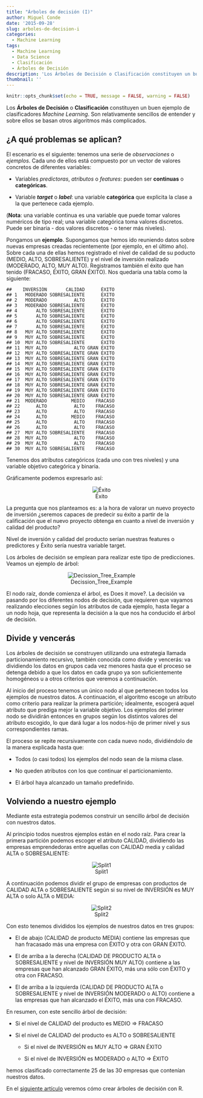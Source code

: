 ```yaml
---
title: "Árboles de decisión (I)"
author: Miguel Conde
date: '2015-09-28'
slug: arboles-de-decision-i
categories:
  - Machine Learning
tags:
  - Machine Learning
  - Data Science
  - Clasificación
  - Árboles de Decisión
description: 'Los Árboles de Decisión o Clasificación constituyen un buen ejemplo de clasificadores Machine Learning. Son relativamente sencillos de entender y sobre ellos se basan otros algoritmos más complicados.'
thumbnail: ''
---
```


```r
knitr::opts_chunk$set(echo = TRUE, message = FALSE, warning = FALSE)
```

Los **Árboles de Decisión** o **Clasificación** constituyen un buen ejemplo de clasificadores *Machine Learning*. Son relativamente sencillos de entender y sobre ellos se basan otros algoritmos más complicados.

## ¿A qué problemas se aplican?

El escenario es el siguiente: tenemos una serie de *observaciones* o *ejemplos*. Cada uno de ellos está compuesto por un vector de valores concretos de diferentes variables:

-   Variables *predictoras*, *atributos* o *features*: pueden ser **continuas** o **categóricas**.

```{=html}
<!-- -->
```
-   Variable ***target*** o ***label***: una variable **categórica** que explicita la clase a la que pertenece cada ejemplo.

(**Nota**: una variable continua es una variable que puede tomar valores numéricos de tipo real; una variable categórica toma valores discretos. Puede ser binaria - dos valores discretos - o tener más niveles).

Pongamos un **ejemplo**. Supongamos que hemos ido reuniendo datos sobre nuevas empresas creadas recientemente (por ejemplo, en el último año). Sobre cada una de ellas hemos registrado el nivel de calidad de su poducto (MEDIO, ALTO, SOBRESALIENTE) y el nivel de inversión realizado (MODERADO, ALTO, MUY ALTO). Registramos también el éxito que han tenido (FRACASO, ÉXITO, GRAN ÉXITO). Nos quedaría una tabla como la siguiente:

    ##    INVERSIÓN       CALIDAD      ÉXITO
    ## 1   MODERADO SOBRESALIENTE      ÉXITO
    ## 2   MODERADO          ALTO      ÉXITO
    ## 3   MODERADO SOBRESALIENTE      ÉXITO
    ## 4       ALTO SOBRESALIENTE      ÉXITO
    ## 5       ALTO SOBRESALIENTE      ÉXITO
    ## 6       ALTO SOBRESALIENTE      ÉXITO
    ## 7       ALTO SOBRESALIENTE      ÉXITO
    ## 8   MUY ALTO SOBRESALIENTE      ÉXITO
    ## 9   MUY ALTO SOBRESALIENTE      ÉXITO
    ## 10  MUY ALTO SOBRESALIENTE      ÉXITO
    ## 11  MUY ALTO          ALTO GRAN ÉXITO
    ## 12  MUY ALTO SOBRESALIENTE GRAN ÉXITO
    ## 13  MUY ALTO SOBRESALIENTE GRAN ÉXITO
    ## 14  MUY ALTO SOBRESALIENTE GRAN ÉXITO
    ## 15  MUY ALTO SOBRESALIENTE GRAN ÉXITO
    ## 16  MUY ALTO SOBRESALIENTE GRAN ÉXITO
    ## 17  MUY ALTO SOBRESALIENTE GRAN ÉXITO
    ## 18  MUY ALTO SOBRESALIENTE GRAN ÉXITO
    ## 19  MUY ALTO SOBRESALIENTE GRAN ÉXITO
    ## 20  MUY ALTO SOBRESALIENTE GRAN ÉXITO
    ## 21  MODERADO         MEDIO    FRACASO
    ## 22      ALTO          ALTO    FRACASO
    ## 23      ALTO          ALTO    FRACASO
    ## 24      ALTO         MEDIO    FRACASO
    ## 25      ALTO          ALTO    FRACASO
    ## 26      ALTO          ALTO    FRACASO
    ## 27  MUY ALTO SOBRESALIENTE    FRACASO
    ## 28  MUY ALTO          ALTO    FRACASO
    ## 29  MUY ALTO          ALTO    FRACASO
    ## 30  MUY ALTO SOBRESALIENTE    FRACASO

Tenemos dos atributos categóricos (cada uno con tres niveles) y una variable objetivo categórica y binaria.

Gráficamente podemos expresarlo así:

<center>

<!-- [![Éxito](http://es100x100datascience.com/wp-content/uploads/2015/09/%C3%89xito-264x300.png)](http://es100x100datascience.com/wp-content/uploads/2015/09/Éxito.png) -->
![Éxito](images/Exito.png)


</center>

La pregunta que nos planteamos es: a la hora de valorar un nuevo proyecto de inversión ¿seremos capaces de predecir su éxito a partir de la calificación que el nuevo proyecto obtenga en cuanto a nivel de inversión y calidad del producto?

Nivel de inversión y calidad del producto serían nuestras features o predictores y Éxito sería nuestra variable target.

Los árboles de decisión se emplean para realizar este tipo de predicciones. Veamos un ejemplo de árbol:

<center>

<!-- [![Decission_Tree_Example](http://es100x100datascience.com/wp-content/uploads/2015/09/Decission_Tree_Example-300x223.jpg)](http://es100x100datascience.com/wp-content/uploads/2015/09/Decission_Tree_Example.jpg) -->
![Decission_Tree_Example](images/Decission_Tree_Example.jpg)

</center>

El nodo raíz, donde comienza el árbol, es Does it move?. La decisión va pasando por los diferentes nodos de decisión, que requieren que vayamos realizando elecciones según los atributos de cada ejemplo, hasta llegar a un nodo hoja, que representa la decisión a la que nos ha conducido el árbol de decisión.

## Divide y vencerás

Los árboles de decisión se construyen utilizando una estrategia llamada particionamiento recursivo, también conocida como divide y vencerás: va dividiendo los datos en grupos cada vez menores hasta que el proceso se detenga debido a que los datos en cada grupo ya son suficientemente homogéneos u a otros criterios que veremos a continuación.

Al inicio del proceso tenemos un único nodo al que pertenecen todos los ejemplos de nuestros datos. A continuación, el algoritmo escoge un atributo como criterio para realizar la primera partición; idealmente, escogerá aquel atributo que prediga mejor la variable objetivo. Los ejemplos del primer nodo se dividirán entonces en grupos según los distintos valores del atributo escogido, lo que dará lugar a los nodos-hijo de primer nivel y sus correspondientes ramas.

El proceso se repite recursivamente con cada nuevo nodo, dividiéndolo de la manera explicada hasta que:

-   Todos (o casi todos) los ejemplos del nodo sean de la misma clase.

```{=html}
<!-- -->
```
-   No queden atributos con los que continuar el particionamiento.

```{=html}
<!-- -->
```
-   El árbol haya alcanzado un tamaño predefinido.

 

## Volviendo a nuestro ejemplo

Mediante esta estrategia podemos construir un sencillo árbol de decisión con nuestros datos.

Al principio todos nuestros ejemplos están en el nodo raíz. Para crear la primera partición podemos escoger el atributo CALIDAD, dividiendo las empresas emprendedoras entre aquellas con CALIDAD media y calidad ALTA o SOBRESALIENTE:

<center>

<!-- [![Split1](http://es100x100datascience.com/wp-content/uploads/2015/09/Split1-264x300.png)](http://es100x100datascience.com/wp-content/uploads/2015/09/Split1.png) -->
![Split1](images/Split1.png)

</center>

A continuación podemos dividir el grupo de empresas con productos de CALIDAD ALTA o SOBRESALIENTE según si su nivel de INVERSIÓN es MUY ALTA o solo ALTA o MEDIA:

<center>

<!-- [![Split2](http://es100x100datascience.com/wp-content/uploads/2015/09/Split2-264x300.png)](http://es100x100datascience.com/wp-content/uploads/2015/09/Split2.png) -->
![Split2](images/Split2.png)

</center>
Con esto tenemos divididos los ejemplos de nuestros datos en tres grupos:

-   El de abajo (CALIDAD de producto MEDIA) contiene las empresas que han fracasado más una empresa con ÉXITO y otra con GRAN ÉXITO.

```{=html}
<!-- -->
```
-   El de arriba a la derecha (CALIDAD DE PRODUCTO ALTA o SOBRESALIENTE y nivel de INVERSIÓN MUY ALTO) contiene a las empresas que han alcanzado GRAN ÉXITO, más una sólo con ÉXITO y otra con FRACASO.

```{=html}
<!-- -->
```
-   El de arriba a la izquierda (CALIDAD DE PRODUCTO ALTA o SOBRESALIENTE y nivel de INVERSIÓN MODERADO o ALTO) contiene a las empresas que han alcanzado el ÉXITO, más una con FRACASO.

En resumen, con este sencillo árbol de decisión:

-   Si el nivel de CALIDAD del producto es MEDIO => FRACASO

```{=html}
<!-- -->
```
-   Si el nivel de CALIDAD del producto es ALTO o SOBRESALIENTE

    -   Si el nivel de INVERSIÓN es MUY ALTO => GRAN ÉXITO

    -   Si el nivel de INVERSIÓN es MODERADO o ALTO => ÉXITO

hemos clasificado correctamente 25 de las 30 empresas que contenían nuestros datos.

En el [siguiente artículo](/2015/11/03/arboles-de-decision-ii/) veremos cómo crear árboles de decisión con R.
